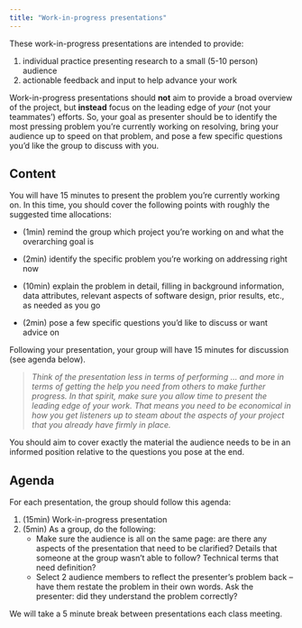 ---
title: "Work-in-progress presentations"
---

These work-in-progress presentations are intended to provide:

1.  individual practice presenting research to a small (5-10 person) audience
2.  actionable feedback and input to help advance your work

Work-in-progress presentations should **not** aim to provide a broad overview of the project, but **instead** focus on the leading edge of *your* (not your teammates') efforts. So, your goal as presenter should be to identify the most pressing problem you're currently working on resolving, bring your audience up to speed on that problem, and pose a few specific questions you'd like the group to discuss with you.

## Content

You will have 15 minutes to present the problem you're currently working on. In this time, you should cover the following points with roughly the suggested time allocations:

-   (1min) remind the group which project you're working on and what the overarching goal is

-   (2min) identify the specific problem you're working on addressing right now

-   (10min) explain the problem in detail, filling in background information, data attributes, relevant aspects of software design, prior results, etc., as needed as you go

-   (2min) pose a few specific questions you'd like to discuss or want advice on

Following your presentation, your group will have 15 minutes for discussion (see agenda below).

> *Think of the presentation less in terms of performing ... and more in terms of getting the help you need from others to make further progress. In that spirit, make sure you allow time to present the leading edge of your work. That means you need to be economical in how you get listeners up to steam about the aspects of your project that you already have firmly in place.*

You should aim to cover exactly the material the audience needs to be in an informed position relative to the questions you pose at the end. 

## Agenda

For each presentation, the group should follow this agenda:

1.  (15min) Work-in-progress presentation
2.  (5min) As a group, do the following:
    -   Make sure the audience is all on the same page: are there any aspects of the presentation that need to be clarified? Details that someone at the group wasn't able to follow? Technical terms that need definition?
    -   Select 2 audience members to reflect the presenter's problem back -- have them restate the problem in their own words. Ask the presenter: did they understand the problem correctly?

We will take a 5 minute break between presentations each class meeting.


